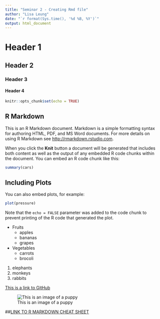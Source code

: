 ```yaml
---
title: "Seminar 2 - Creating Rmd file"
author: "Lisa Leung"
date: "`r format(Sys.time(), '%d %B, %Y')`"
output: html_document
---
```

# Header 1
## Header 2
### Header 3
#### Header 4
```r
knitr::opts_chunk$set(echo = TRUE)
```

## R Markdown

This is an R Markdown document. Markdown is a simple formatting syntax for authoring HTML, PDF, and MS Word documents. For more details on using R Markdown see <http://rmarkdown.rstudio.com>.

When you click the **Knit** button a document will be generated that includes both content as well as the output of any embedded R code chunks within the document. You can embed an R code chunk like this:

```r
summary(cars)
```

## Including Plots

You can also embed plots, for example:

```r
plot(pressure)
```

Note that the `echo = FALSE` parameter was added to the code chunk to prevent printing of the R code that generated the plot.

* Fruits
    * apples
    * bananas
    * grapes
* Vegetables
    * carrots
    * brocoli

1. elephants
2. monkeys
3. rabbits

[This is a link to GitHub](https://github.com/)

![This is an image of a puppy](http://cdn2-www.dogtime.com/assets/uploads/gallery/30-impossibly-cute-puppies/impossibly-cute-puppy-8.jpg)


##[LINK TO R MARKDOWN CHEAT SHEET](https://www.rstudio.com/wp-content/uploads/2015/02/rmarkdown-cheatsheet.pdf)